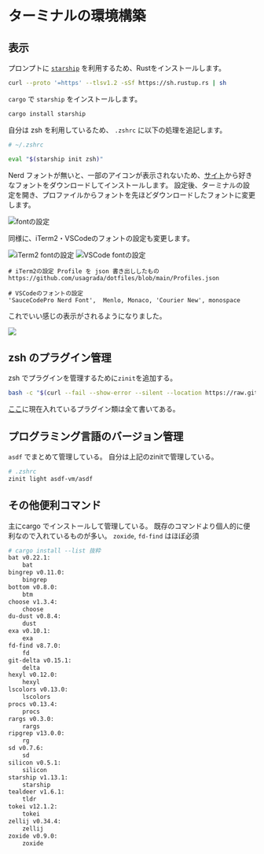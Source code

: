 # ターミナルの環境構築

## 表示

プロンプトに [`starship`](https://starship.rs/) を利用するため、Rustをインストールします。

```sh
curl --proto '=https' --tlsv1.2 -sSf https://sh.rustup.rs | sh
```

`cargo` で `starship` をインストールします。

```sh
cargo install starship
```

自分は zsh を利用しているため、 `.zshrc` に以下の処理を追記します。

```sh
# ~/.zshrc

eval "$(starship init zsh)"
```

Nerd フォントが無いと、一部のアイコンが表示されないため、[サイト](https://www.nerdfonts.com/)から好きなフォントをダウンロードしてインストールします。
設定後、ターミナルの設定を開き、プロファイルからフォントを先ほどダウンロードしたフォントに変更します。

![fontの設定](img/font-setting.png)

同様に、iTerm2・VSCodeのフォントの設定も変更します。

![iTerm2 fontの設定](img/iterm2-font-setting.png)
![VSCode fontの設定](img/vscode-font-setting.png)

```text
# iTerm2の設定 Profile を json 書き出ししたもの
https://github.com/usagrada/dotfiles/blob/main/Profiles.json
```

```text
# VSCodeのフォントの設定
'SauceCodePro Nerd Font',  Menlo, Monaco, 'Courier New', monospace
```

これでいい感じの表示がされるようになりました。

![](img/image.png)

## zsh のプラグイン管理

zsh でプラグインを管理するために`zinit`を追加する。

```sh
bash -c "$(curl --fail --show-error --silent --location https://raw.githubusercontent.com/zdharma-continuum/zinit/HEAD/scripts/install.sh)"
```

[ここ](https://github.com/usagrada/dotfiles/blob/main/.zsh_conf/zinit.zsh)に現在入れているプラグイン類は全て書いてある。

## プログラミング言語のバージョン管理

`asdf` でまとめて管理している。
自分は上記のzinitで管理している。

```sh
# .zshrc
zinit light asdf-vm/asdf
```

## その他便利コマンド

主にcargo でインストールして管理している。
既存のコマンドより個人的に便利なので入れているものが多い。
`zoxide`, `fd-find` はほぼ必須

```sh
# cargo install --list 抜粋
bat v0.22.1:
    bat
bingrep v0.11.0:
    bingrep
bottom v0.8.0:
    btm
choose v1.3.4:
    choose
du-dust v0.8.4:
    dust
exa v0.10.1:
    exa
fd-find v8.7.0:
    fd
git-delta v0.15.1:
    delta
hexyl v0.12.0:
    hexyl
lscolors v0.13.0:
    lscolors
procs v0.13.4:
    procs
rargs v0.3.0:
    rargs
ripgrep v13.0.0:
    rg
sd v0.7.6:
    sd
silicon v0.5.1:
    silicon
starship v1.13.1:
    starship
tealdeer v1.6.1:
    tldr
tokei v12.1.2:
    tokei
zellij v0.34.4:
    zellij
zoxide v0.9.0:
    zoxide
```
